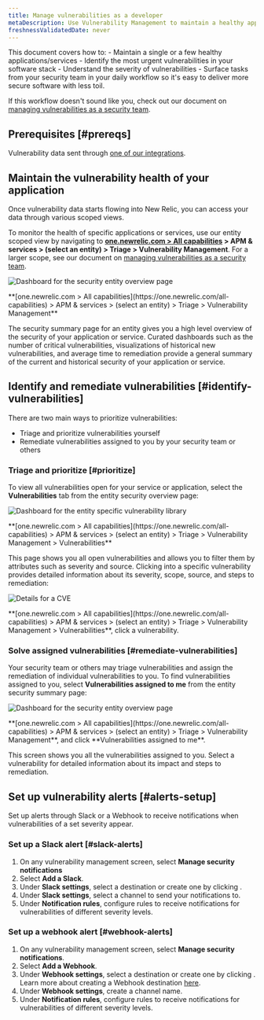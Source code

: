 ```yaml
---
title: Manage vulnerabilities as a developer
metaDescription: Use Vulnerability Management to maintain a healthy application and remediate vulnerabilities as a developer.
freshnessValidatedDate: never
---
```






This document covers how to: 
    - Maintain a single or a few healthy applications/services
    - Identify the most urgent vulnerabilities in your software stack
    - Understand the severity of vulnerabilities
    - Surface tasks from your security team in your daily workflow so it's easy to deliver more secure software with less toil.

If this workflow doesn't sound like you, check out our document on [managing vulnerabilities as a security team](/docs/vulnerability-management/security-workflow).

## Prerequisites [#prereqs]

Vulnerability data sent through [one of our integrations](/docs/vulnerability-management/integrations/overview).

## Maintain the vulnerability health of your application 

Once vulnerability data starts flowing into New Relic, you can access your data through various scoped views. 

To monitor the health of specific applications or services, use our entity scoped view by navigating to **[one.newrelic.com > All capabilities](https://one.newrelic.com/all-capabilities) > APM & services > (select an entity) > Triage > Vulnerability Management**. For a larger scope, see our document on [managing vulnerabilities as a security team](/docs/vulnerability-management/security-workflow).

<img
  title="Entity overview"
  alt="Dashboard for the security entity overview page"
  src={entityOverview}
/>

<figcaption>
  **[one.newrelic.com > All capabilities](https://one.newrelic.com/all-capabilities) > APM & services > (select an entity) > Triage > Vulnerability Management**
</figcaption>

The security summary page for an entity gives you a high level overview of the security of your application or service. Curated dashboards such as the number of critical vulnerabilities, visualizations of historical new vulnerabilities, and average time to remediation provide a general summary of the current and historical security of your application or service. 

## Identify and remediate vulnerabilities [#identify-vulnerabilities]

There are two main ways to prioritize vulnerabilities:

- Triage and prioritize vulnerabilities yourself
- Remediate vulnerabilities assigned to you by your security team or others

### Triage and prioritize [#prioritize]

To view all vulnerabilities open for your service or application, select the **Vulnerabilities** tab from the entity security overview page:

<img
  title="Vulnerability library"
  alt="Dashboard for the entity specific vulnerability library"
  src={vulnLibrary}
/>

<figcaption>
  **[one.newrelic.com > All capabilities](https://one.newrelic.com/all-capabilities) > APM & services > (select an entity) > Triage > Vulnerability Management > Vulnerabilities**
</figcaption>

This page shows you all open vulnerabilities and allows you to filter them by attributes such as severity and source. Clicking into a specific vulnerability provides detailed information about its severity, scope, source, and steps to remediation:

<img
  title="CVE Detail"
  alt="Details for a CVE"
  src={cveDetail}
/>

<figcaption>
  **[one.newrelic.com > All capabilities](https://one.newrelic.com/all-capabilities) > APM & services > (select an entity) > Triage > Vulnerability Management > Vulnerabilities**, click a vulnerability.
</figcaption>

### Solve assigned vulnerabilities [#remediate-vulnerabilities]

Your security team or others may triage vulnerabilities and assign the remediation of individual vulnerabilities to you. To find vulnerabilities assigned to you, select **Vulnerabilities assigned to me** from the entity security summary page:

<img
  title="Assigned vulnerabilities"
  alt="Dashboard for the security entity overview page"
  src={assignedVuln}
/>

<figcaption>
  **[one.newrelic.com > All capabilities](https://one.newrelic.com/all-capabilities) > APM & services > (select an entity) > Triage > Vulnerability Management**, and click **Vulnerabilities assigned to me**.
</figcaption>

This screen shows you all the vulnerabilities assigned to you. Select a vulnerability for detailed information about its impact and steps to remediation.

## Set up vulnerability alerts [#alerts-setup]

Set up alerts through Slack or a Webhook to receive notifications when vulnerabilities of a set severity appear.

### Set up a Slack alert [#slack-alerts]

1. On any vulnerability management screen, select **Manage security notifications**
2. Select **Add a Slack**.
3. Under **Slack settings**, select a destination or create one by clicking <Icon name="fe-plus-circle"/>.
4. Under **Slack settings**, select a channel to send your notifications to.
5. Under **Notification rules**, configure rules to receive notifications for vulnerabilities of different severity levels. 

### Set up a webhook alert [#webhook-alerts]

1. On any vulnerability management screen, select **Manage security notifications**.
2. Select **Add a Webhook**.
3. Under **Webhook settings**, select a destination or create one by clicking <Icon name="fe-plus-circle"/>. Learn more about creating a Webhook destination [here](/docs/alerts-applied-intelligence/notifications/notification-integrations/#webhook).
4. Under **Webhook settings**, create a channel name.
5. Under **Notification rules**, configure rules to receive notifications for vulnerabilities of different severity levels. 
